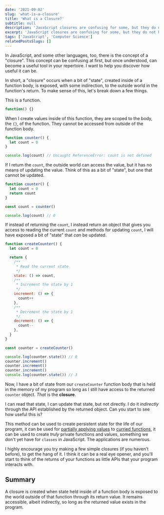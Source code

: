 ```yaml
---
date: '2021-09-02'
slug: 'what-is-a-closure'
title: 'What is a Closure?'
subtitle: null
description: 'JavaScript closures are confusing for some, but they do not have to be. Learn what a closure is and why they are a powerful tool to have in your programming repertoire.'
excerpt: 'JavaScript closures are confusing for some, but they do not have to be. Learn what a closure is and why they are a powerful tool to have in your programming repertoire.'
tags: ['JavaScript', 'Computer Science']
relatedPostsSlugs: []
---
```


In JavaScript, and some other languages, too, there is the concept of a "closure". This concept can be confusing at first, but once understood, can become a useful tool in your repertoire. I want to help you discover how useful it can be.

In short, a "closure" occurs when a bit of "state", created inside of a function body, is exposed, with some indirection, to the outside world in the function's return. To make sense of this, let's break down a few things.

This is a function.

```javascript
function() {}
```

When I create values inside of this function, they are scoped to the body, the `{}`, of the function. They cannot be accessed from outside of the function body.

```javascript
function counter() {
  let count = 0
}

console.log(count) // Uncaught ReferenceError: count is not defined
```

If I return the `count`, the outside world can access the value, but it has no means of updating the value. Think of this as a bit of "state", but one that cannot be updated.

```javascript
function counter() {
  let count = 0
  return count
}

const count = counter()

console.log(count) // 0
```

If instead of returning the `count`, I instead return an object that gives you access to reading the current `count` and methods for updating `count`, I will have exposed a bit of "state" that _can_ be updated.

```javascript
function createCounter() {
  let count = 0

  return {
    /**
     * Read the current state
     */
    state: () => count,
    /**
     * Increment the state by 1
     */
    increment: () => {
      count++
    },
    /**
     * Decrement the state by 1
     */
    decrement: () => {
      count--
    },
  }
}

const counter = createCounter()

console.log(counter.state()) // 0
counter.increment()
counter.increment()
counter.increment()
console.log(counter.state()) // 3
```

Now, I have a bit of state from our `createCounter` function body that is held in the memory of my program so long as I still have access to the returned `counter` object. _That_ is the **closure**.

I can read that state, I can update that state, but not directly. I do it _indirectly_ through the API established by the returned object. <Marker content="The <code>createCounter</code> function is actually a <strong>factory function</strong>, which I hope to write about next." /> Can you start to see how useful this is?

This method can be used to create persistent state for the life of our program, it can be used for [partially applying values](/just-enough-fp-partial-application) to [curried functions](/just-enough-fp-currying), it can be used to create _truly_ private functions and values, something we don't yet have for `classes` in JavaScript. The applications are numerous.

I highly encourage you try making a few simple closures (if you haven't before), to get the hang of it. I think it can be a real eye opener, and you'll start to think of the returns of your functions as little APIs that your program interacts with.

## Summary

A closure is created when state held inside of a function body is exposed to the world outside of that function through its return value. It remains accessible, albeit indirectly, so long as the returned value exists in the program.
